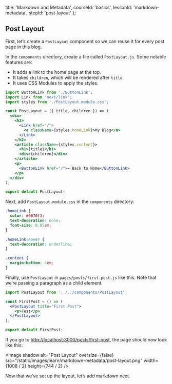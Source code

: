 
  title: 'Markdown and Metadata',
  courseId: 'basics',
  lessonId: 'markdown-metadata',
  stepId: 'post-layout'
};

## Post Layout

First, let’s create a `PostLayout` component so we can reuse it for every post page in this blog.

In the `components` directory, create a file called `PostLayout.js`. Some notable features are:

- It adds a link to the home page at the top.
- It takes `children`, which will be rendered after `title`.
- It uses CSS Modules to apply the styles.

```jsx
import ButtonLink from './ButtonLink';
import Link from 'next/link';
import styles from './PostLayout.module.css';

const PostLayout = ({ title, children }) => (
  <div>
    <h2>
      <Link href="/">
        <a className={styles.homeLink}>My Blog</a>
      </Link>
    </h2>
    <article className={styles.content}>
      <h1>{title}</h1>
      <div>{children}</div>
    </article>
    <p>
      <ButtonLink href="/">← Back to Home</ButtonLink>
    </p>
  </div>
);

export default PostLayout;
```

Next, add `PostLayout.module.css` in the `components` directory:

```css
.homeLink {
  color: #0070f3;
  text-decoration: none;
  font-size: 0.85em;
}

.homeLink:hover {
  text-decoration: underline;
}

.content {
  margin-bottom: 4em;
}
```

Finally, use `PostLayout` in `pages/posts/first-post.js` like this. Note that we’re passing a paragraph as a child element.

```jsx
import PostLayout from '../../components/PostLayout';

const FirstPost = () => (
  <PostLayout title="First Post">
    <p>Test</p>
  </PostLayout>
);

export default FirstPost;
```

If you go to [http://localhost:3000/posts/first-post](http://localhost:3000/posts/first-post), the page should now look like this:

<Image
  shadow
  alt="Post Layout"
  oversize={false}
  src="/static/images/learn/markdown-metadata/post-layout.png"
  width={1008 / 2}
  height={744 / 2}
/>

Now that we’ve set up the layout, let’s add markdown next.

